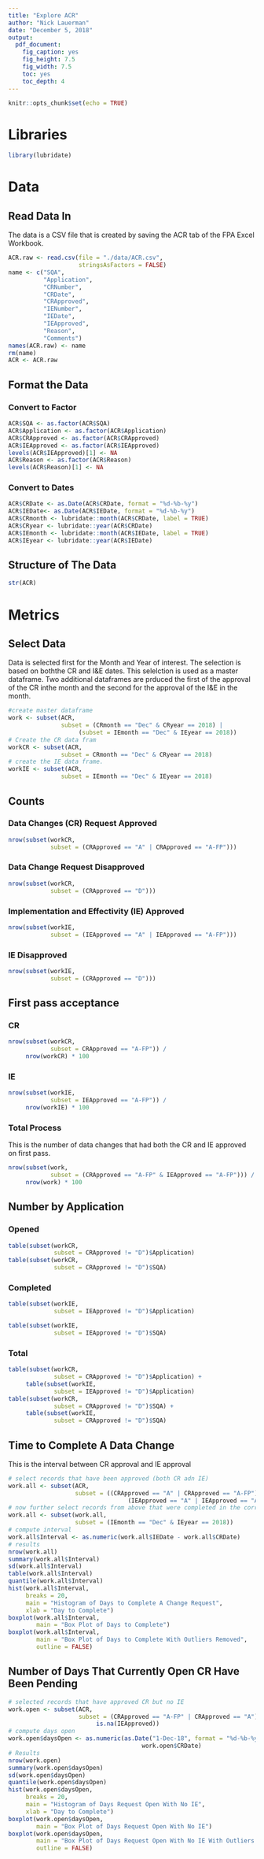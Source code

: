 ```yaml
---
title: "Explore ACR"
author: "Nick Lauerman"
date: "December 5, 2018"
output: 
  pdf_document: 
    fig_caption: yes
    fig_height: 7.5
    fig_width: 7.5
    toc: yes
    toc_depth: 4
---
```


```r
knitr::opts_chunk$set(echo = TRUE)
```
# Libraries
```r
library(lubridate)
```

# Data
## Read Data In
The data is a CSV file that is created by saving the ACR tab of the FPA Excel
Workbook.
```r
ACR.raw <- read.csv(file = "./data/ACR.csv",
                    stringsAsFactors = FALSE)
name <- c("SQA",
          "Application",
          "CRNumber",
          "CRDate",
          "CRApproved",
          "IENumber",
          "IEDate",
          "IEApproved",
          "Reason",
          "Comments")
names(ACR.raw) <- name
rm(name)
ACR <- ACR.raw
```

## Format the Data
### Convert to Factor
```r
ACR$SQA <- as.factor(ACR$SQA)
ACR$Application <- as.factor(ACR$Application)
ACR$CRApproved <- as.factor(ACR$CRApproved)
ACR$IEApproved <- as.factor(ACR$IEApproved)
levels(ACR$IEApproved)[1] <- NA
ACR$Reason <- as.factor(ACR$Reason)
levels(ACR$Reason)[1] <- NA
```

### Convert to Dates
```r
ACR$CRDate <- as.Date(ACR$CRDate, format = "%d-%b-%y")
ACR$IEDate<- as.Date(ACR$IEDate, format = "%d-%b-%y")
ACR$CRmonth <- lubridate::month(ACR$CRDate, label = TRUE)
ACR$CRyear <- lubridate::year(ACR$CRDate)
ACR$IEmonth <- lubridate::month(ACR$IEDate, label = TRUE)
ACR$IEyear <- lubridate::year(ACR$IEDate)          
```

## Structure of The Data
```r
str(ACR)
```

# Metrics
## Select Data
Data is selected first for the Month and Year of interest. The selection is based
on boththe CR and I&E dates. This selelction is used as a master dataframe. Two 
additional dataframes are prduced the first of the approval of the CR inthe month
and the second for the approval of the I&E in the month.
```r
#create master dataframe
work <- subset(ACR,
               subset = (CRmonth == "Dec" & CRyear == 2018) |
                    (subset = IEmonth == "Dec" & IEyear == 2018))
# Create the CR data fram
workCR <- subset(ACR,
               subset = CRmonth == "Dec" & CRyear == 2018)
# create the IE data frame.
workIE <- subset(ACR,
               subset = IEmonth == "Dec" & IEyear == 2018)
```

## Counts
### Data Changes (CR) Request Approved
```r
nrow(subset(workCR,
            subset = (CRApproved == "A" | CRApproved == "A-FP")))
```

### Data Change Request Disapproved
```r
nrow(subset(workCR,
            subset = (CRApproved == "D")))
```

### Implementation and Effectivity (IE) Approved
```r
nrow(subset(workIE,
            subset = (IEApproved == "A" | IEApproved == "A-FP")))
```

### IE Disapproved
```r
nrow(subset(workIE,
            subset = (CRApproved == "D")))
```

## First pass acceptance
### CR
```r
nrow(subset(workCR,
            subset = CRApproved == "A-FP")) / 
     nrow(workCR) * 100
```

### IE
```r
nrow(subset(workIE,
            subset = IEApproved == "A-FP")) / 
     nrow(workIE) * 100
```

### Total Process
This is the number of data changes that had both the CR and IE approved on first
pass.
```r
nrow(subset(work,
            subset = (CRApproved == "A-FP" & IEApproved == "A-FP"))) /
     nrow(work) * 100
```

## Number by Application
### Opened
```r
table(subset(workCR, 
             subset = CRApproved != "D")$Application)
table(subset(workCR, 
             subset = CRApproved != "D")$SQA)
```

### Completed
```r
table(subset(workIE, 
             subset = IEApproved != "D")$Application)

table(subset(workIE, 
             subset = IEApproved != "D")$SQA)
```

### Total
```r
table(subset(workCR, 
             subset = CRApproved != "D")$Application) +
     table(subset(workIE, 
             subset = IEApproved != "D")$Application)
table(subset(workCR, 
             subset = CRApproved != "D")$SQA) +
     table(subset(workIE, 
             subset = CRApproved != "D")$SQA)
```

## Time to Complete A Data Change
This is the interval between CR approval and IE approval
```r
# select records that have been approved (both CR adn IE)
work.all <- subset(ACR,
                   subset = ((CRApproved == "A" | CRApproved == "A-FP") &
                                  (IEApproved == "A" | IEApproved == "A-FP")))
# now further select records from above that were completed in the correct month
work.all <- subset(work.all,
                   subset = (IEmonth == "Dec" & IEyear == 2018))
# compute interval
work.all$Interval <- as.numeric(work.all$IEDate - work.all$CRDate)
# results
nrow(work.all)
summary(work.all$Interval)
sd(work.all$Interval)
table(work.all$Interval)
quantile(work.all$Interval)
hist(work.all$Interval,
     breaks = 20,
     main = "Histogram of Days to Complete A Change Request",
     xlab = "Day to Complete")
boxplot(work.all$Interval,
        main = "Box Plot of Days to Complete")
boxplot(work.all$Interval,
        main = "Box Plot of Days to Complete With Outliers Removed",
        outline = FALSE)
```

## Number of Days That Currently Open CR Have Been Pending
```r
# selected records that have approved CR but no IE
work.open <- subset(ACR,
                    subset = (CRApproved == "A-FP" | CRApproved == "A") & 
                         is.na(IEApproved))
# compute days open
work.open$daysOpen <- as.numeric(as.Date("1-Dec-18", format = "%d-%b-%y") - 
                                      work.open$CRDate)
# Results
nrow(work.open)
summary(work.open$daysOpen)
sd(work.open$daysOpen)
quantile(work.open$daysOpen)
hist(work.open$daysOpen,
     breaks = 20,
     main = "Histogram of Days Request Open With No IE",
     xlab = "Day to Complete")
boxplot(work.open$daysOpen,
        main = "Box Plot of Days Request Open With No IE")
boxplot(work.open$daysOpen,
        main = "Box Plot of Days Request Open With No IE With Outliers Removed",
        outline = FALSE)
```
